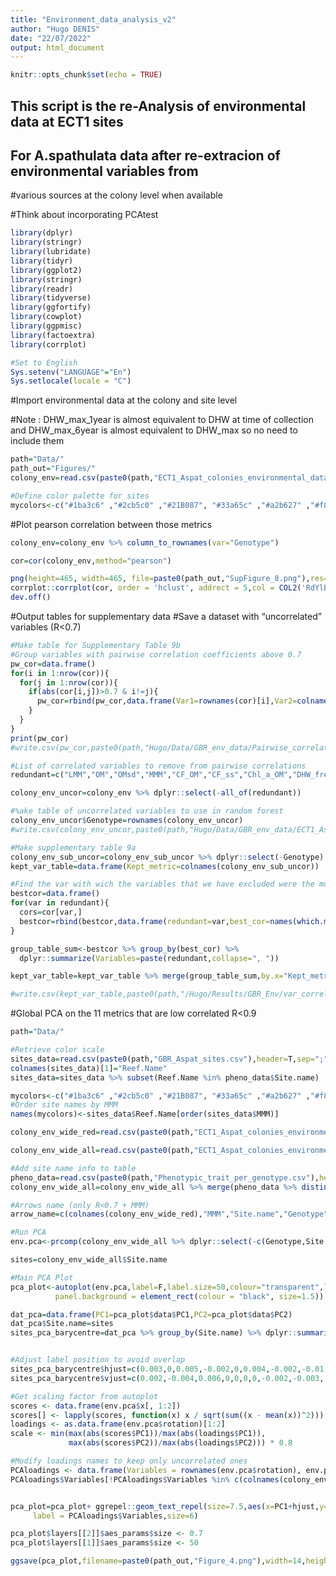 ```yaml
---
title: "Environment_data_analysis_v2"
author: "Hugo DENIS"
date: "22/07/2022"
output: html_document
---
```


```r
knitr::opts_chunk$set(echo = TRUE)
```

## This script is the re-Analysis of environmental data at ECT1 sites
## For A.spathulata data after re-extracion of environmental variables from
#various sources at the colony level when available 

#Think about incorporating PCAtest

```r
library(dplyr)
library(stringr)
library(lubridate)
library(tidyr)
library(ggplot2)
library(stringr)
library(readr)
library(tidyverse)
library(ggfortify)
library(cowplot)
library(ggpmisc)
library(factoextra)
library(corrplot)

#Set to English
Sys.setenv("LANGUAGE"="En")
Sys.setlocale(locale = "C")
```

#Import environmental data at the colony and site level 

#Note : DHW_max_1year is almost equivalent to DHW at time of collection and DHW_max_6year is almost equivalent to DHW_max so no need to include them

```r
path="Data/"
path_out="Figures/"
colony_env=read.csv(paste0(path,"ECT1_Aspat_colonies_environmental_data_24metrics.csv"),header=T)

#Define color palette for sites
mycolors<-c("#1ba3c6" ,"#2cb5c0" ,"#21B087", "#33a65c" ,"#a2b627" ,"#f8b620", "#f89217", "#f06719","#e03426" ,"#f64971", "#fc719e" , "#ce69be", "#7873c0", "#4f7cba")
```

#Plot pearson correlation between those metrics 
```r
colony_env=colony_env %>% column_to_rownames(var="Genotype")

cor=cor(colony_env,method="pearson")

png(height=465, width=465, file=paste0(path_out,"SupFigure_8.png"),res=300,units='mm')
corrplot::corrplot(cor, order = 'hclust', addrect = 5,col = COL2('RdYlBu', 10),cl.pos = 'b',tl.cex=2,cl.cex = 2,tl.col='black')
dev.off()
```

#Output tables for supplementary data 
#Save a dataset with "uncorrelated" variables (R<0.7)
```r
#Make table for Supplementary Table 9b
#Group variables with pairwise correlation coefficients above 0.7
pw_cor=data.frame()
for(i in 1:nrow(cor)){
  for(j in 1:nrow(cor)){
    if(abs(cor[i,j])>0.7 & i!=j){
      pw_cor=rbind(pw_cor,data.frame(Var1=rownames(cor)[i],Var2=colnames(cor)[j],Cor=cor[i,j]))
    }
  }
}
print(pw_cor)
#write.csv(pw_cor,paste0(path,"Hugo/Data/GBR_env_data/Pairwise_correlations_v5_0.7.csv"),row.names=F)

#List of correlated variables to remove from pairwise correlations
redundant=c("LMM","OM","OMsd","MMM","CF_OM","CF_ss","Chl_a_OM","DHW_freq_sup8","DHW_max","Oxygen_OM","DHW_freq_sup4_6year","Tot_N_OM","PIP_OM")

colony_env_uncor=colony_env %>% dplyr::select(-all_of(redundant))

#%ake table of uncorrelated variables to use in random forest 
colony_env_uncor$Genotype=rownames(colony_env_uncor)
#write.csv(colony_env_uncor,paste0(path,"Hugo/Data/GBR_env_data/ECT1_Aspat_colonies_environmental_data_uncor_v3_0.7.csv"),row.names=F)

#Make supplementary table 9a
colony_env_sub_uncor=colony_env_sub_uncor %>% dplyr::select(-Genotype)
kept_var_table=data.frame(Kept_metric=colnames(colony_env_sub_uncor))

#Find the var with wich the variables that we have excluded were the most correlated
bestcor=data.frame()
for(var in redundant){
  cors=cor[var,]
  bestcor=rbind(bestcor,data.frame(redundant=var,best_cor=names(which.max(abs(cors[!names(cors) %in% c(redundant,var)])))))
}

group_table_sum<-bestcor %>% group_by(best_cor) %>% 
  dplyr::summarize(Variables=paste(redundant,collapse=", "))

kept_var_table=kept_var_table %>% merge(group_table_sum,by.x="Kept_metric",by.y="best_cor",all.x=T)

#write.csv(kept_var_table,paste0(path,"/Hugo/Results/GBR_Env/var_correlated_group_v3_0.7.csv"),row.names=F)
```


#Global PCA on the 11 metrics that are low correlated R<0.9
```r
path="Data/"

#Retrieve color scale 
sites_data=read.csv(paste0(path,"GBR_Aspat_sites.csv"),header=T,sep=";")
colnames(sites_data)[1]="Reef.Name"
sites_data=sites_data %>% subset(Reef.Name %in% pheno_data$Site.name)

mycolors<-c("#1ba3c6" ,"#2cb5c0" ,"#21B087", "#33a65c" ,"#a2b627" ,"#f8b620", "#f89217", "#f06719","#e03426" ,"#f64971", "#fc719e" , "#ce69be", "#7873c0", "#4f7cba")
#Order site names by MMM
names(mycolors)<-sites_data$Reef.Name[order(sites_data$MMM)]

colony_env_wide_red=read.csv(paste0(path,"ECT1_Aspat_colonies_environmental_data_uncor_v3_0.7.csv"),header=T)

colony_env_wide_all=read.csv(paste0(path,"ECT1_Aspat_colonies_environmental_data_24metrics.csv"),header=T)

#Add site name info to table 
pheno_data=read.csv(paste0(path,"Phenotypic_trait_per_genotype.csv"),header=T)
colony_env_wide_all=colony_env_wide_all %>% merge(pheno_data %>% distinct(Site.name,Genotype),by="Genotype")

#Arrows name (only R<0.7 + MMM)
arrow_name=c(colnames(colony_env_wide_red),"MMM","Site.name","Genotype")

#Run PCA
env.pca<-prcomp(colony_env_wide_all %>% dplyr::select(-c(Genotype,Site.name)),center=T,scale.=T)

sites=colony_env_wide_all$Site.name

#Main PCA Plot 
pca_plot<-autoplot(env.pca,label=F,label.size=50,colour="transparent",loadings=T,loadings.label=F,loadings.colour="grey",loadings.label.colour = "black",loadings.label.repel = F,loadings.label.size=5) + theme_classic() + geom_point(aes(colour=sites),alpha=0.2,size=2) + theme(axis.text.x=element_text(size=20,color="black"),axis.text.y=element_text(size=20,color="black"),axis.title.x = element_text(size=20,color="black"),axis.title.y = element_text(size=20,color="black",margin = ggplot2::margin(t = 0, r = 15, b = 0, l = 0)),legend.title = element_text(size=20,color="black"),legend.text = element_text(size=20,color="black"),legend.position = "none",legend.background = element_rect(fill = "transparent"),
          panel.background = element_rect(colour = "black", size=1.5)) + scale_colour_manual(values = mycolors,name="Site name",labels=names(mycolors)) + guides(colour = guide_legend(override.aes = list(size=5))) 

dat_pca=data.frame(PC1=pca_plot$data$PC1,PC2=pca_plot$data$PC2)
dat_pca$Site.name=sites
sites_pca_barycentre=dat_pca %>% group_by(Site.name) %>% dplyr::summarize(PC1=mean(PC1),PC2=mean(PC2))


#Adjust label position to avoid overlap
sites_pca_barycentre$hjust=c(0.003,0,0.005,-0.002,0,0.004,-0.002,-0.01,-0.002,0.00,0.004,-0.01,-0.006,0)
sites_pca_barycentre$vjust=c(0.002,-0.004,0.006,0,0,0,0,-0.002,-0.003,-0.002,0.001,-0.005,0.004,-0.005)

#Get scaling factor from autoplot
scores <- data.frame(env.pca$x[, 1:2])
scores[] <- lapply(scores, function(x) x / sqrt(sum((x - mean(x))^2)))
loadings <- as.data.frame(env.pca$rotation)[1:2]
scale <- min(max(abs(scores$PC1))/max(abs(loadings$PC1)),
             max(abs(scores$PC2))/max(abs(loadings$PC2))) * 0.8

#Modify loadings names to keep only uncorrelated ones 
PCAloadings <- data.frame(Variables = rownames(env.pca$rotation), env.pca$rotation)
PCAloadings$Variables[!PCAloadings$Variables %in% c(colnames(colony_env_wide_red),"MMM")]=""


pca_plot=pca_plot+ ggrepel::geom_text_repel(size=7.5,aes(x=PC1+hjust,y=PC2+vjust,label=Site.name,colour=Site.name),data=sites_pca_barycentre) + scale_colour_manual(values = mycolors,name="Site name",labels=names(mycolors)) +annotate("text", x = (PCAloadings$PC1)*scale, y = (PCAloadings$PC2)*scale,
     label = PCAloadings$Variables,size=6)

pca_plot$layers[[2]]$aes_params$size <- 0.7
pca_plot$layers[[1]]$aes_params$size <- 50

ggsave(pca_plot,filename=paste0(path_out,"Figure_4.png"),width=14,height=10,dpi=320)
```
